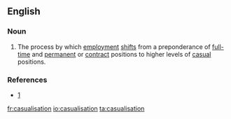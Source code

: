 ==English==

===Noun===
{{en-noun}}

# {{economics}} The process by which [[employment]] [[shifts]] from a preponderance of [[full-time]] and [[permanent]] or [[contract]] positions to higher levels of [[casual]] positions. 

===References===
* [http://www.rpdc.tas.gov.au/soer/indicator/81/index.php]

[[fr:casualisation]]
[[io:casualisation]]
[[ta:casualisation]]